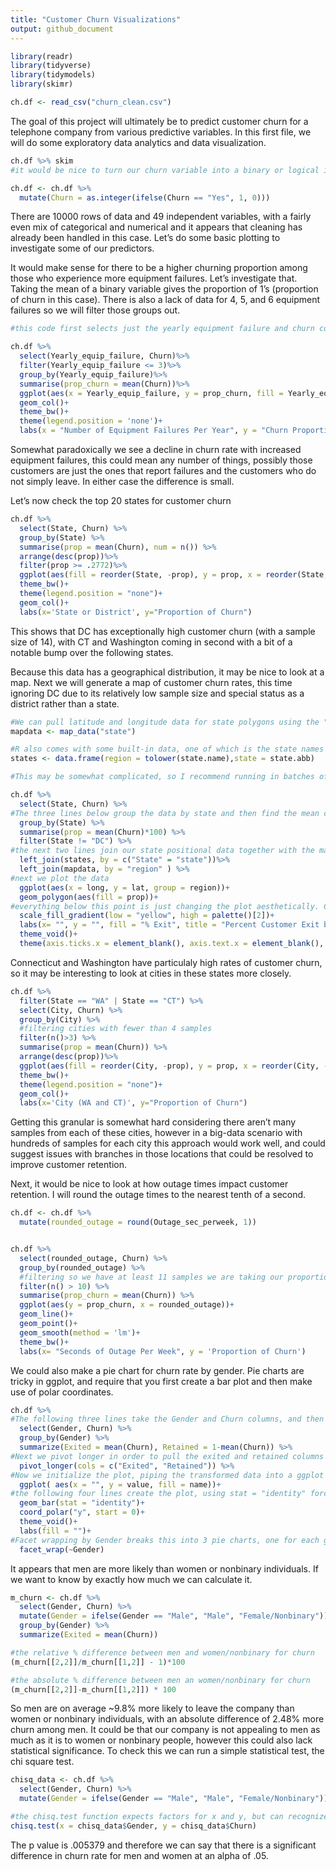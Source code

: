 ```yaml
---
title: "Customer Churn Visualizations"
output: github_document
---
```


```r
library(readr)
library(tidyverse)
library(tidymodels)
library(skimr)

ch.df <- read_csv("churn_clean.csv")
```

The goal of this project will ultimately be to predict customer churn for a telephone company from various predictive variables. In this first file, we will do some exploratory data analytics and data visualization. 

```r
ch.df %>% skim
#it would be nice to turn our churn variable into a binary or logical instead of a factor with "Yes" and "No" categories, so I will do that below.

ch.df <- ch.df %>%
  mutate(Churn = as.integer(ifelse(Churn == "Yes", 1, 0)))
```

There are 10000 rows of data and 49 independent variables, with a fairly even mix of categorical and numerical and it appears that cleaning has already been handled in this case. Let's do some basic plotting to investigate some of our predictors.


It would make sense for there to be a higher churning proportion among those who experience more equipment failures. Let's investigate that. Taking the mean of a binary variable gives the proportion of 1's (proportion of churn in this case). There is also a lack of data for 4, 5, and 6 equipment failures so we will filter those groups out. 

```r
#this code first selects just the yearly equipment failure and churn columns, filters for 3 failures or fewer, and then takes the proportion of customers who leave (proportion of churn). The ggplot portion then generates the plot.

ch.df %>%
  select(Yearly_equip_failure, Churn)%>%
  filter(Yearly_equip_failure <= 3)%>%
  group_by(Yearly_equip_failure)%>%
  summarise(prop_churn = mean(Churn))%>%
  ggplot(aes(x = Yearly_equip_failure, y = prop_churn, fill = Yearly_equip_failure))+
  geom_col()+
  theme_bw()+
  theme(legend.position = 'none')+
  labs(x = "Number of Equipment Failures Per Year", y = "Churn Proportion")
```
Somewhat paradoxically we see a decline in churn rate with increased equipment failures, this could mean any number of things, possibly those customers are just the ones that report failures and the customers who do not simply leave. In either case the difference is small. 

Let's now check the top 20 states for customer churn

```r
ch.df %>% 
  select(State, Churn) %>%
  group_by(State) %>%
  summarise(prop = mean(Churn), num = n()) %>%
  arrange(desc(prop))%>%
  filter(prop >= .2772)%>%
  ggplot(aes(fill = reorder(State, -prop), y = prop, x = reorder(State, -prop)))+
  theme_bw()+
  theme(legend.position = "none")+
  geom_col()+
  labs(x='State or District', y="Proportion of Churn")
```

This shows that DC has exceptionally high customer churn (with a sample size of 14), with CT and Washington coming in second with a bit of a notable bump over the following states. 


Because this data has a geographical distribution, it may be nice to look at a map. Next we will generate a map of customer churn rates, this time ignoring DC due to its relatively low sample size and special status as a district rather than a state. 



```r

#We can pull latitude and longitude data for state polygons using the "map_data" function from ggplot2
mapdata <- map_data("state")

#R also comes with some built-in data, one of which is the state names and abbreviations, we will generate a dataframe from two of these vectors.
states <- data.frame(region = tolower(state.name),state = state.abb)

#This may be somewhat complicated, so I recommend running in batches of lines. The pipe function is being used a lot here, which "pushes" the contents of the previous line into the first input position of the following function. 

ch.df %>% 
  select(State, Churn) %>%
#The three lines below group the data by state and then find the mean churn (% churn) by state, removing DC
  group_by(State) %>%
  summarise(prop = mean(Churn)*100) %>%
  filter(State != "DC") %>%
#the next two lines join our state positional data together with the main churning dataset, ultimately making use of the state abbreviations.
  left_join(states, by = c("State" = "state"))%>%
  left_join(mapdata, by = "region" ) %>%
#next we plot the data
  ggplot(aes(x = long, y = lat, group = region))+
  geom_polygon(aes(fill = prop))+
#everything below this point is just changing the plot aesthetically. Choosing pretty colors, making the background look prettier, changing labels, and removing ticks from the x and y axes. 
  scale_fill_gradient(low = "yellow", high = palette()[2])+
  labs(x= "", y = "", fill = "% Exit", title = "Percent Customer Exit by State")+
  theme_void()+
  theme(axis.ticks.x = element_blank(), axis.text.x = element_blank(), axis.text.y = element_blank(), axis.ticks.y = element_blank())
```



Connecticut and Washington have particulaly high rates of customer churn, so it may be interesting to look at cities in these states more closely.


```r
ch.df %>% 
  filter(State == "WA" | State == "CT") %>%
  select(City, Churn) %>% 
  group_by(City) %>%
  #filtering cities with fewer than 4 samples
  filter(n()>3) %>%
  summarise(prop = mean(Churn)) %>%
  arrange(desc(prop))%>%
  ggplot(aes(fill = reorder(City, -prop), y = prop, x = reorder(City, -prop)))+
  theme_bw()+
  theme(legend.position = "none")+
  geom_col()+
  labs(x='City (WA and CT)', y="Proportion of Churn")
```


Getting this granular is somewhat hard considering there aren't  many samples from each of these cities, however in a big-data scenario with hundreds of samples for each city this approach would work well, and could suggest issues with branches in those locations that could be resolved to improve customer retention.




Next, it would be nice to look at how outage times impact customer retention. I will round the outage times to the nearest tenth of a second.
```r
ch.df <- ch.df %>%
  mutate(rounded_outage = round(Outage_sec_perweek, 1))


ch.df %>%
  select(rounded_outage, Churn) %>%
  group_by(rounded_outage) %>%
  #filtering so we have at least 11 samples we are taking our proportions from
  filter(n() > 10) %>%
  summarise(prop_churn = mean(Churn)) %>%
  ggplot(aes(y = prop_churn, x = rounded_outage))+ 
  geom_line()+
  geom_point()+
  geom_smooth(method = 'lm')+
  theme_bw()+
  labs(x= "Seconds of Outage Per Week", y = 'Proportion of Churn')
```


We could also make a pie chart for churn rate by gender. Pie charts are tricky in ggplot, and require that you first create a bar plot and then make use of polar coordinates.

```r

ch.df %>%
#The following three lines take the Gender and Churn columns, and then find the proportion of customers who exit and the proportion retained.
  select(Gender, Churn) %>%
  group_by(Gender) %>%
  summarize(Exited = mean(Churn), Retained = 1-mean(Churn)) %>%
#Next we pivot longer in order to pull the exited and retained columns into one column, allowing for later facet wrapping. 
  pivot_longer(cols = c("Exited", "Retained")) %>%
#Now we initialize the plot, piping the transformed data into a ggplot object
  ggplot( aes(x = "", y = value, fill = name))+
#the following four lines create the plot, using stat = "identity" forces it to take the values directly from the dataset, and then coord_polar transforms the barplot into a pie chart. Theme_void gets rid of a lot of meaningless additional information, and then we remove the label for the legend as the labels are sufficient. 
  geom_bar(stat = "identity")+
  coord_polar("y", start = 0)+
  theme_void()+
  labs(fill = "")+
#Facet wrapping by Gender breaks this into 3 pie charts, one for each gender identity. 
  facet_wrap(~Gender)


```

It appears that men are more likely than women or nonbinary individuals. If we want to know by exactly how much we can calculate it.

```r
m_churn <- ch.df %>%
  select(Gender, Churn) %>%
  mutate(Gender = ifelse(Gender == "Male", "Male", "Female/Nonbinary"))%>%
  group_by(Gender) %>%
  summarize(Exited = mean(Churn))

#the relative % difference between men and women/nonbinary for churn
(m_churn[[2,2]]/m_churn[[1,2]] - 1)*100

#the absolute % difference between men an women/nonbinary for churn
(m_churn[[2,2]]-m_churn[[1,2]]) * 100

```

So men are on average ~9.8% more likely to leave the company than women or nonbinary individuals, with an absolute difference of 2.48% more churn among men. It could be that our company is not appealing to men as much as it is to women or nonbinary people, however this could also lack statistical significance. To check this we can run a simple statistical test, the chi square test.

```r
chisq_data <- ch.df %>%
  select(Gender, Churn) %>%
  mutate(Gender = ifelse(Gender == "Male", "Male", "Female/Nonbinary"))

#the chisq.test function expects factors for x and y, but can recognize that there are only two values for y, and therefore treats it as a factor despite being numerical data.
chisq.test(x = chisq_data$Gender, y = chisq_data$Churn)
```

The p value is .005379 and therefore we can say that there is a significant difference in churn rate for men and women at an alpha of .05. 











